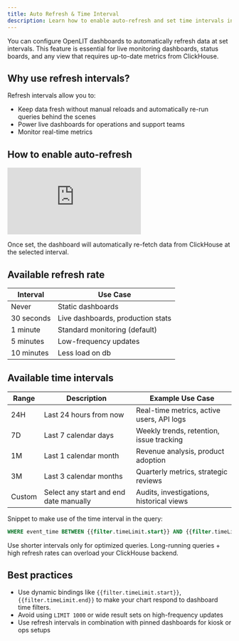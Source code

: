 ```yaml
---
title: Auto Refresh & Time Interval
description: Learn how to enable auto-refresh and set time intervals in OpenLIT dashboards to keep your data live and updated in real time.
---
```


You can configure OpenLIT dashboards to automatically refresh data at set intervals. This feature is essential for live monitoring dashboards, status boards, and any view that requires up-to-date metrics from ClickHouse.

## Why use refresh intervals?

Refresh intervals allow you to:
- Keep data fresh without manual reloads and automatically re-run queries behind the scenes  
- Power live dashboards for operations and support teams  
- Monitor real-time metrics

## How to enable auto-refresh

<iframe className="w-full aspect-video" src="https://www.youtube.com/embed/YCplfvm6_W0?list=PLgErWFh-dyiGp9yUDnnx67wHEeNqzzMXZ" title="How to Auto Refresh &amp; Select Time Interval in OpenLIT – Real-Time Dashboards with ClickHouse" frameborder="0" allow="accelerometer; autoplay; clipboard-write; encrypted-media; gyroscope; picture-in-picture; web-share" referrerpolicy="strict-origin-when-cross-origin" allowfullscreen></iframe>

Once set, the dashboard will automatically re-fetch data from ClickHouse at the selected interval.

## Available refresh rate

| Interval   | Use Case                          |
|------------|-----------------------------------|
| Never      | Static dashboards 					    	 |
| 30 seconds | Live dashboards, production stats |
| 1 minute   | Standard monitoring   (default)   |
| 5 minutes  | Low-frequency updates             |
| 10 minutes | Less load on db			             |


## Available time intervals

| Range  | Description                            | Example Use Case                          |
| ------ | -------------------------------------- | ----------------------------------------- |
| 24H    | Last 24 hours from now                 | Real-time metrics, active users, API logs |
| 7D     | Last 7 calendar days                   | Weekly trends, retention, issue tracking  |
| 1M     | Last 1 calendar month                  | Revenue analysis, product adoption        |
| 3M     | Last 3 calendar months                 | Quarterly metrics, strategic reviews      |
| Custom | Select any start and end date manually | Audits, investigations, historical views  |


Snippet to make use of the time interval in the query:

```sql
WHERE event_time BETWEEN {{filter.timeLimit.start}} AND {{filter.timeLimit.end}}
```

<Tip>
Use shorter intervals only for optimized queries. Long-running queries + high refresh rates can overload your ClickHouse backend.
</Tip>

## Best practices

- Use dynamic bindings like `{{filter.timeLimit.start}}`, `{{filter.timeLimit.end}}` to make your chart respond to dashboard time filters. 
- Avoid using `LIMIT 1000` or wide result sets on high-frequency updates  
- Use refresh intervals in combination with pinned dashboards for kiosk or ops setups  